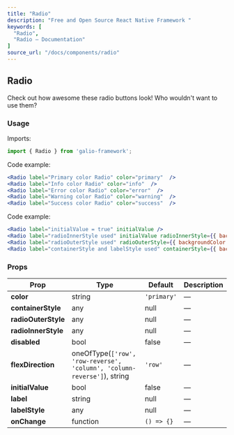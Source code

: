 ```yaml
---
title: "Radio"
description: "Free and Open Source React Native Framework "
keywords: [
  "Radio",
  "Radio – Documentation"
]
source_url: "/docs/components/radio"
---
```


## Radio

Check out how awesome these radio buttons look! Who wouldn't want to use them?

### Usage

Imports:

```jsx
import { Radio } from 'galio-framework';
```

Code example:

```jsx
<Radio label="Primary color Radio" color="primary"  />
<Radio label="Info color Radio" color="info"  />
<Radio label="Error color Radio" color="error"  />
<Radio label="Warning color Radio" color="warning"  />
<Radio label="Success color Radio" color="success"  />
```

Code example:

```jsx
<Radio label="initialValue = true" initialValue />
<Radio label="radioInnerStyle used" initialValue radioInnerStyle={{ backgroundColor: "#FE2472" }} />
<Radio label="radioOuterStyle used" radioOuterStyle={{ backgroundColor: '#FF9C09' }} />
<Radio label="containerStyle and labelStyle used" containerStyle={{ backgroundColor: "#FE247220" }} labelStyle={{ color: '#1232FF' }} />
```

### Props

| Prop                | Type                                                                                   | Default     | Description |
| ------------------- | -------------------------------------------------------------------------------------- | ----------- | ----------- |
| **color**           | string                                                                                 | `'primary'` | —           |
| **containerStyle**  | any                                                                                    | null        | —           |
| **radioOuterStyle** | any                                                                                    | null        | —           |
| **radioInnerStyle** | any                                                                                    | null        | —           |
| **disabled**        | bool                                                                                   | false       | —           |
| **flexDirection**   | oneOfType(`['row', 'row-reverse', 'column', 'column-reverse']`), string                | `'row'`     | —           |
| **initialValue**    | bool                                                                                   | false       | —           |
| **label**           | string                                                                                 | null        | —           |
| **labelStyle**      | any                                                                                    | null        | —           |
| **onChange**        | function                                                                               | `() => {}`  | —           |
